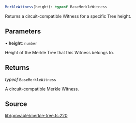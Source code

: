 ```ts
MerkleWitness(height): typeof BaseMerkleWitness
```

Returns a circuit-compatible Witness for a specific Tree height.

## Parameters

• **height**: `number`

Height of the Merkle Tree that this Witness belongs to.

## Returns

*typeof* `BaseMerkleWitness`

A circuit-compatible Merkle Witness.

## Source

[lib/provable/merkle-tree.ts:220](https://github.com/o1-labs/o1js/blob/ccbd5fd4525adaf6c1f07bef7847d7bac67c71b5/src/lib/provable/merkle-tree.ts#L220)
